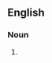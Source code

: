 == English ==
{{wikipedia|Pornotopia}}
=== Noun ===
{{head|en|noun plural form}}

# {{plural of|pornotopia|lang=en}}